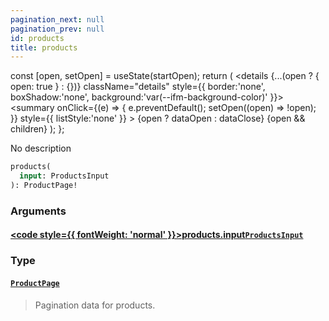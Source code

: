 ```yaml
---
pagination_next: null
pagination_prev: null
id: products
title: products
---
```









  const [open, setOpen] = useState(startOpen);
  return (
    <details {...(open ? { open: true } : {})} className="details" style={{ border:'none', boxShadow:'none', background:'var(--ifm-background-color)' }}>
      <summary
        onClick={(e) => {
          e.preventDefault();
          setOpen((open) => !open);
        }}
        style={{ listStyle:'none' }}
      >
      {open ? dataOpen : dataClose}
      </summary>
      {open && children}
    </details>
  );
};








No description


```graphql
products(
  input: ProductsInput
): ProductPage!
```




### Arguments

#### [<code style={{ fontWeight: 'normal' }}>products.<b>input</b></code>](#)<Bullet />[`ProductsInput`](/types/inputs/products-input) <Badge class="badge badge--secondary" text="input"/> 
> 
> 
> 
> 

### Type

#### [`ProductPage`](/types/objects/product-page) <Badge class="badge badge--secondary" text="object"/> 
> 
> 
> Pagination data for products.
> 





